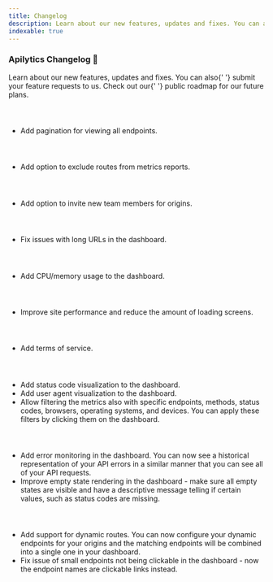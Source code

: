 ```yaml
---
title: Changelog
description: Learn about our new features, updates and fixes. You can also submit your feature requests to us. Check out our public roadmap for our future plans.
indexable: true
---
```


### Apilytics Changelog 📖

<p className="text-xl">
  Learn about our new features, updates and fixes. You can also{' '}
  <Link href={routes.contact}>submit</Link> your feature requests to us. Check out our{' '}
  <ExternalLink href={routes.roadmap}>public roadmap</ExternalLink> for our future plans.
</p>

<br />

##### <Date date="2022-03-05" />

- Add pagination for viewing all endpoints.

<br />

##### <Date date="2022-03-02" />

- Add option to exclude routes from metrics reports.

<br />

##### <Date date="2022-02-28" />

- Add option to invite new team members for origins.

<br />

##### <Date date="2022-02-26" />

- Fix issues with long URLs in the dashboard.

<br />

##### <Date date="2022-02-16" />

- Add CPU/memory usage to the dashboard.

<br />

##### <Date date="2022-02-13" />

- Improve site performance and reduce the amount of loading screens.

<br />

##### <Date date="2022-02-12" />

- Add terms of service.

<br />

##### <Date date="2022-02-09" />

- Add status code visualization to the dashboard.
- Add user agent visualization to the dashboard.
- Allow filtering the metrics also with specific endpoints,
  methods, status codes, browsers, operating systems, and devices.
  You can apply these filters by clicking them on the dashboard.

<br />

##### <Date date="2022-01-31" />

- Add error monitoring in the dashboard. You can now see a historical representation of your API
  errors in a similar manner that you can see all of your API requests.
- Improve empty state rendering in the dashboard - make sure all empty states are visible and
  have a descriptive message telling if certain values, such as status codes are missing.

<br />

##### <Date date="2022-01-27" />

- Add support for dynamic routes. You can now configure
  your dynamic endpoints for your origins and the matching
  endpoints will be combined into a single one in your dashboard.
- Fix issue of small endpoints not being clickable in the dashboard - now
  the endpoint names are clickable links instead.
